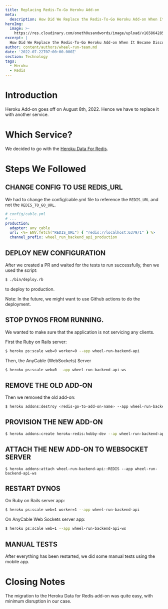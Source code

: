 ```yaml
---
title: Replacing Redis-To-Go Heroku Add-on
meta:
  description: How Did We Replace the Redis-To-Go Heroku Add-on When It Became Discontinued
heroImg:
  image: >-
    https://res.cloudinary.com/oneth0usandwords/image/upload/v1658642854/wheel-run/production/website/ferrari-3090880_1920_sdxtzk.jpg
excerpt: |
  How Did We Replace the Redis-To-Go Heroku Add-on When It Became Discontinued
author: content/authors/wheel-run-team.md
date: '2022-07-22T07:00:00.000Z'
section: Technology
tags:
  - Heroku
  - Redis
---
```


# Introduction

Heroku Add-on goes off on August 8th, 2022. Hence we have to replace it with another service.

# Which Service?

We decided to go with the [Heroku Data For Redis](https://devcenter.heroku.com/articles/heroku-redis).

# Steps We Followed

## CHANGE CONFIG TO USE REDIS\_URL

We had to change the config/cable.yml file to reference the `REDIS_URL` and not the `REDIS_TO_GO_URL`.

```yaml
# config/cable.yml
# ...
production:
  adapter: any_cable
  url: <%= ENV.fetch("REDIS_URL") { "redis://localhost:6379/1" } %>
  channel_prefix: wheel_run_backend_api_production
```

## DEPLOY NEW CONFIGURATION

After we created a PR and waited for the tests to run successfully, then we used the script:

```bash
$ ./bin/deploy.rb
```

to deploy to production.

Note: In the future, we might want to use Github actions to do the deployment.

## STOP DYNOS FROM RUNNING.

We wanted to make sure that the application is not servicing any clients.

First the Ruby on Rails server:

```bash
$ heroku ps:scale web=0 worker=0 --app wheel-run-backend-api
```

Then, the AnyCable (WebSockets) Server

```bash
$ heroku ps:scale web=0 --app wheel-run-backend-api-ws
```

## REMOVE THE OLD ADD-ON

Then we removed the old add-on:

```bash
$ heroku addons:destroy <redis-go-to-add-on-name> --app wheel-run-backend-api
```

## PROVISION THE NEW ADD-ON

```bash
$ heroku addons:create heroku-redis:hobby-dev --ap wheel-run-backend-api
```

## ATTACH THE NEW ADD-ON TO WEBSOCKET SERVER

```
$ heroku addons:attach wheel-run-backend-api::REDIS --app wheel-run-backend-api-ws
```

## RESTART DYNOS

On Ruby on Rails server app:

```bash
$ heroku ps:scale web=1 worker=1 --app wheel-run-backend-api
```

On AnyCable Web Sockets server app:

```bash
$ heroku ps:scale web=1 --app wheel-run-backend-api-ws
```

## MANUAL TESTS

After everything has been restarted, we did some manual tests using the mobile app.

# Closing Notes

The migration to the Heroku Data for Redis add-on was quite easy, with minimum disruption in our case.
